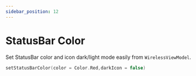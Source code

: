 ```yaml
---
sidebar_position: 12
---
```


# StatusBar Color

Set StatusBar color and icon dark/light mode easily from `WirelessViewModel`.

```kt
setStatusBarColor(color = Color.Red,darkIcon = false)
```